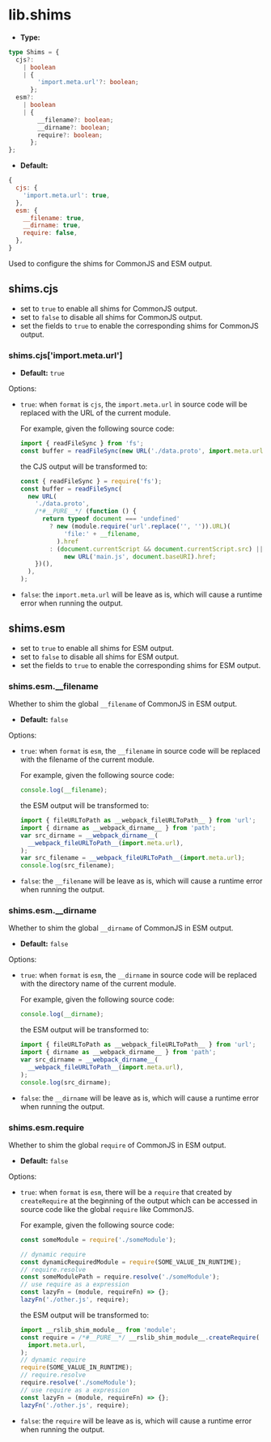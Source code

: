 # lib.shims

- **Type:**

```ts
type Shims = {
  cjs?:
    | boolean
    | {
        'import.meta.url'?: boolean;
      };
  esm?:
    | boolean
    | {
        __filename?: boolean;
        __dirname?: boolean;
        require?: boolean;
      };
};
```

- **Default:**

```js
{
  cjs: {
    'import.meta.url': true,
  },
  esm: {
    __filename: true,
    __dirname: true,
    require: false,
  },
}
```

Used to configure the shims for CommonJS and ESM output.

## shims.cjs

- set to `true` to enable all shims for CommonJS output.
- set to `false` to disable all shims for CommonJS output.
- set the fields to `true` to enable the corresponding shims for CommonJS output.

### shims.cjs['import.meta.url']

- **Default:** `true`

Options:

- `true`: when `format` is `cjs`, the `import.meta.url` in source code will be replaced with the URL of the current module.

  For example, given the following source code:

  ```js
  import { readFileSync } from 'fs';
  const buffer = readFileSync(new URL('./data.proto', import.meta.url));
  ```

  the CJS output will be transformed to:

  ```js
  const { readFileSync } = require('fs');
  const buffer = readFileSync(
    new URL(
      './data.proto',
      /*#__PURE__*/ (function () {
        return typeof document === 'undefined'
          ? new (module.require('url'.replace('', '')).URL)(
              'file:' + __filename,
            ).href
          : (document.currentScript && document.currentScript.src) ||
              new URL('main.js', document.baseURI).href;
      })(),
    ),
  );
  ```

- `false`: the `import.meta.url` will be leave as is, which will cause a runtime error when running the output.

## shims.esm

- set to `true` to enable all shims for ESM output.
- set to `false` to disable all shims for ESM output.
- set the fields to `true` to enable the corresponding shims for ESM output.

### shims.esm.\_\_filename

Whether to shim the global `__filename` of CommonJS in ESM output.

- **Default:** `false`

Options:

- `true`: when `format` is `esm`, the `__filename` in source code will be replaced with the filename of the current module.

  For example, given the following source code:

  ```js
  console.log(__filename);
  ```

  the ESM output will be transformed to:

  ```js
  import { fileURLToPath as __webpack_fileURLToPath__ } from 'url';
  import { dirname as __webpack_dirname__ } from 'path';
  var src_dirname = __webpack_dirname__(
    __webpack_fileURLToPath__(import.meta.url),
  );
  var src_filename = __webpack_fileURLToPath__(import.meta.url);
  console.log(src_filename);
  ```

- `false`: the `__filename` will be leave as is, which will cause a runtime error when running the output.

### shims.esm.\_\_dirname

Whether to shim the global `__dirname` of CommonJS in ESM output.

- **Default:** `false`

Options:

- `true`: when `format` is `esm`, the `__dirname` in source code will be replaced with the directory name of the current module.

  For example, given the following source code:

  ```js
  console.log(__dirname);
  ```

  the ESM output will be transformed to:

  ```js
  import { fileURLToPath as __webpack_fileURLToPath__ } from 'url';
  import { dirname as __webpack_dirname__ } from 'path';
  var src_dirname = __webpack_dirname__(
    __webpack_fileURLToPath__(import.meta.url),
  );
  console.log(src_dirname);
  ```

- `false`: the `__dirname` will be leave as is, which will cause a runtime error when running the output.

### shims.esm.require

Whether to shim the global `require` of CommonJS in ESM output.

- **Default:** `false`

Options:

- `true`: when `format` is `esm`, there will be a `require` that created by `createRequire` at the beginning of the output which can be accessed in source code like the global `require` like CommonJS.

  For example, given the following source code:

  ```js
  const someModule = require('./someModule');

  // dynamic require
  const dynamicRequiredModule = require(SOME_VALUE_IN_RUNTIME);
  // require.resolve
  const someModulePath = require.resolve('./someModule');
  // use require as a expression
  const lazyFn = (module, requireFn) => {};
  lazyFn('./other.js', require);
  ```

  the ESM output will be transformed to:

  ```js
  import __rslib_shim_module__ from 'module';
  const require = /*#__PURE__*/ __rslib_shim_module__.createRequire(
    import.meta.url,
  );
  // dynamic require
  require(SOME_VALUE_IN_RUNTIME);
  // require.resolve
  require.resolve('./someModule');
  // use require as a expression
  const lazyFn = (module, requireFn) => {};
  lazyFn('./other.js', require);
  ```

- `false`: the `require` will be leave as is, which will cause a runtime error when running the output.
